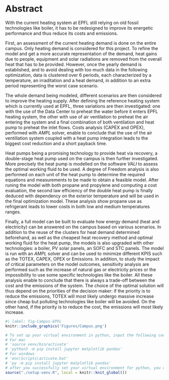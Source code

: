 # Abstract

<!--
In light of the MOES course at EPFL, the following project models a new energy infrastructure at EPFL for heating supply. In fact, the current heating system being close to its end of lifetime, it has to be replaced improving its performance. To do so, the current heating demands are classified first. Then, different scenarios for the heating supply are analyzed, such as introducing heat pumps, using waste heat or preheating the air provided by the ventilation system. Thereby, the possibility to recover waste heat is considered, more precisely by collecting the heat produced by the data center. Each option is evaluated based on their energetic efficiency, and economic viability considering investment and operating cost. At the end, the optimized scenario for the renewed heat supply system will be presented as solution.
-->

With the current heating system at EPFL still relying on old fossil technologies like boiler, it has to be redesigned to improve its energetic performance and thus reduce its costs and emissions.

First, an assessment of the current heating demand is done on the entire campus. Only heating demand is considered for this project. To refine the model and get a more accurate representation of the demand, heat gains due to people, equipment and solar radiations are removed from the overall heat that has to be provided. 
However, once the yearly demand is established, and to avoid dealing with too much data in the following optimization, data is clustered over 6 periods, each characterized by a temperature, an irraditation and a heat demand, in addition to an extra period representing the worst case scenario.

The whole demand being modeled, different scenarios are then considered to improve the heating supply. After defining the reference heating system which is currently used at EPFL, three variations are then investigated: one with the use of the Data Center to preheat the water before it enters EPFL heating system, the other with use of air ventilation to preheat the air entering the system and a final combination of both ventilation and heat pump to preheat the inlet flows. Costs analysis (CAPEX and OPEX), performed with $\textit{AMPL}$ solver, enable to conclude that the use of the air ventillation system coupled with a heat pump integration leads to the biggest cost reduction and a short payback time.

Heat pumps being a promising technology to provide heat via recovery, a double-stage heat pump used on the campus is then further investigated. More precisely the heat pump is modelled on the software $\textit{VALI}$ to assess the optimal working fluid to be used. A degree of Freedom analysis is also performed on each unit of the heat pump to determine the required equations and measurements to be made to obtain a feasible model. After runing the model with both propane and propylene and computing a cost evaluation, the second law efficiency of the double heat pump is finally deduced with dependency on the exterior temperature and will be used in the final optimization model. These analysis show propane use as refrigerant leads to lower costs in both low and medium temperatures ranges.

Finally, a full model can be built to evaluate how energy demand (heat and electricity) can be answered on the campus based on various scenarios. In addition to the reuse of the clusters for heat demand determined beforehand, as well as the cheapest heat recovery method and optimal working fluid for the heat pump, the models is also upgraded with other technologies: a boiler, PV solar panels, an SOFC and STC panels. The model is run with an $\textit{AMPL}$ solver and can be used to minimize different KPIS such as the TOTEX, CAPEX, OPEX or Emissions. In addition, to study the impact of critical parameters on the model outcomes, sensitivity analysis are performed such as the increase of natural gas or electricity prices or the impossibility to use some specific technologies like the boiler. 
All these analysis enable to conclude that there is always a trade-off between the cost and the emissions of the system. The choice of the optimal solution will thus depend on the priorities of the decision maker: if the priority is to reduce the emissions, TOTEX will most likely undergo massive increase since cheap but polluting technologies like boiler will be avoided. On the other hand, if the priority is to reduce the cost, the emissions will most likely increase. 


```r
#| label: fig-Campus-EPFL
knitr::include_graphics('Figures/Campus.png')
```
```r
# To set up your virtual environment in python, input the following code in your terminal after running this chunk:
# For mac
# 'source venv/bin/activate'
# 'python3 -m pip install jupyter matplotlib pandas'
# For windows
# 'env\Scripts\activate.bat'
# 'py -m pip install jupyter matplotlib pandas'
# after you successfully set your virtual environment for python, you can comment out this chunk
source("./setup-venv.R", local = knitr::knit_global())
```